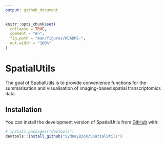 ```yaml
---
output: github_document
---
```


<!-- README.md is generated from README.Rmd. Please edit that file -->

```r
knitr::opts_chunk$set(
  collapse = TRUE,
  comment = "#>",
  fig.path = "man/figures/README-",
  out.width = "100%"
)
```

# SpatialUtils

<!-- badges: start -->
<!-- badges: end -->

The goal of SpatialUtils is to provide convenience functions for the summarisation and visualisation of imaging-based spatial transcriptomics data.  

## Installation

You can install the development version of SpatialUtils from [GitHub](https://github.com/) with:

``` r
# install.packages("devtools")
devtools::install_github("SydneyBioX/SpatialUtils")
```

